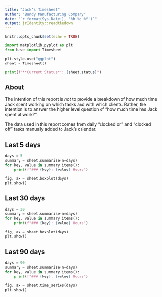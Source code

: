 ```yaml
---
title: "Jack's Timesheet"
author: "Bundy Manufacturing Company"
date: "`r format(Sys.Date(), '%b %d %Y')`"
output: jrIdentity::readthedown
---
```


```r
knitr::opts_chunk$set(echo = TRUE)
```

```python
import matplotlib.pyplot as plt
from base import Timesheet
```

```python
plt.style.use("ggplot")
sheet = Timesheet()
```

```python
print(f"**Current Status**: {sheet.status}")
```

## About

The intention of this report is _not_ to provide a breakdown of how much time
Jack spent working on which tasks and with which clients. Rather, the intention
is to answer the higher level question of "how much time has Jack spent at
work?".

The data used in this report comes from daily "clocked on" and "clocked off"
tasks manually added to Jack's calendar.

## Last 5 days

```python
days = 5
summary = sheet.summarise(n=days)
for key, value in summary.items():
    print(f"### {key}: {value} Hours")
```

```python
fig, ax = sheet.boxplot(days)
plt.show()
```

## Last 30 days

```python
days = 30
summary = sheet.summarise(n=days)
for key, value in summary.items():
    print(f"### {key}: {value} Hours")
```

```python
fig, ax = sheet.boxplot(days)
plt.show()
```

## Last 90 days

```python
days = 90
summary = sheet.summarise(n=days)
for key, value in summary.items():
    print(f"### {key}: {value} Hours")
```

```python
fig, ax = sheet.time_series(days)
plt.show()
```
